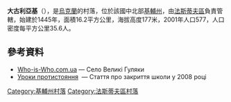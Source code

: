 {{coord|50|9|57|N|29|41|54|E|scale:30000|display=title}}

'''大古利亞基'''（{{lang-uk|Великі Гуляки}}），是[[烏克蘭|烏克蘭]]的村落，位於該國中北部[[基輔州|基輔州]]，由[[法斯蒂夫區|法斯蒂夫區]]負責管轄，始建於1445年，面積16.2平方公里，海拔高度177米，2001年人口577，人口密度每平方公里35.6人。

==參考資料==
* [https://web.archive.org/web/20100610033421/http://who-is-who.com.ua/bookmaket/miskiev2006/12/152.html Who-is-Who.com.ua] — Село Великі Гуляки
* [http://www.komunist.com.ua/show_statya_wo_int_u.php?news_id=3001 Уроки протистояння] {{Wayback|url=http://www.komunist.com.ua/show_statya_wo_int_u.php?news_id=3001 |date=20160414223446 }} — Стаття про закриття школи у 2008 році

{{DEFAULTSORT:Великі Гуляки}}
[[Category:基輔州村落|Category:基輔州村落]]
[[Category:法斯蒂夫區村落|Category:法斯蒂夫區村落]]


{{Kiev-geo-stub}}